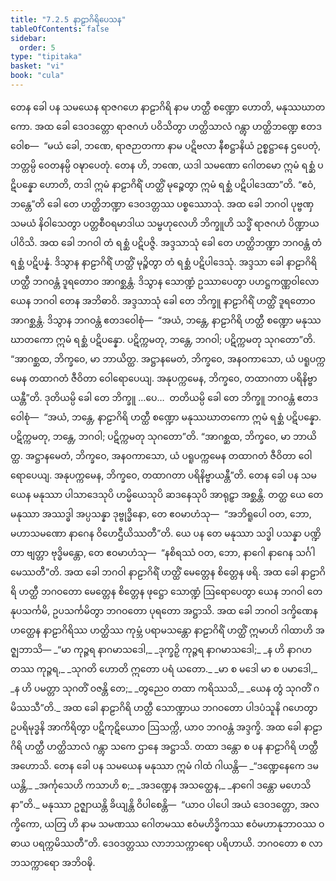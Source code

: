 ```yaml
---
title: "7.2.5 နာဠာဂိရိပေသန"
tableOfContents: false
sidebar:
  order: 5
type: "tipitaka"
basket: "vi"
book: "cula"
---
```



<DynamicBreadcrumb />

<Division number="342" book="cula">

<Paragraph number="1550" book="cula">
တေန ခေါ ပန သမယေန ရာဇဂဟေ နာဠာဂိရိ နာမ ဟတ္ထီ စဏ္ဍော ဟောတိ, မနုဿဃာတကော. အထ ခေါ ဒေဝဒတ္တော ရာဇဂဟံ ပဝိသိတွာ ဟတ္ထိသာလံ ဂန္တွာ ဟတ္ထိဘဏ္ဍေ ဧတဒဝေါစ—  “မယံ ခေါ, ဘဏေ, ရာဇဉာတကာ နာမ ပဋိဗလာ နီစဋ္ဌာနိယံ ဥစ္စဋ္ဌာနေ ဌပေတုံ, ဘတ္တမ္ပိ ဝေတနမ္ပိ ဝဍ္ဎာပေတုံ. တေန ဟိ, ဘဏေ, ယဒါ သမဏော ဂေါတမော ဣမံ ရစ္ဆံ ပဋိပန္နော ဟောတိ, တဒါ ဣမံ နာဠာဂိရိံ ဟတ္ထိံ မုဉ္စေတွာ ဣမံ ရစ္ဆံ ပဋိပါဒေထာ”တိ. “ဧဝံ, ဘန္တေ”တိ ခေါ တေ ဟတ္ထိဘဏ္ဍာ ဒေဝဒတ္တဿ ပစ္စဿောသုံ. အထ ခေါ ဘဂဝါ ပုဗ္ဗဏှသမယံ နိဝါသေတွာ ပတ္တစီဝရမာဒါယ သမ္ဗဟုလေဟိ ဘိက္ခူဟိ သဒ္ဓိံ ရာဇဂဟံ ပိဏ္ဍာယ ပါဝိသိ. အထ ခေါ ဘဂဝါ တံ ရစ္ဆံ ပဋိပဇ္ဇိ. အဒ္ဒသာသုံ ခေါ တေ ဟတ္ထိဘဏ္ဍာ ဘဂဝန္တံ တံ ရစ္ဆံ ပဋိပန္နံ. ဒိသွာန နာဠာဂိရိံ ဟတ္ထိံ မုဉ္စိတွာ တံ ရစ္ဆံ ပဋိပါဒေသုံ. အဒ္ဒသာ ခေါ နာဠာဂိရိ ဟတ္ထီ ဘဂဝန္တံ ဒူရတောဝ အာဂစ္ဆန္တံ. ဒိသွာန သောဏ္ဍံ ဥဿာပေတွာ ပဟဋ္ဌကဏ္ဏဝါလော ယေန ဘဂဝါ တေန အဘိဓာဝိ. အဒ္ဒသာသုံ ခေါ တေ ဘိက္ခူ နာဠာဂိရိံ ဟတ္ထိံ ဒူရတောဝ အာဂစ္ဆန္တံ. ဒိသွာန ဘဂဝန္တံ ဧတဒဝေါစုံ—  “အယံ, ဘန္တေ, နာဠာဂိရိ ဟတ္ထီ စဏ္ဍော မနုဿဃာတကော ဣမံ ရစ္ဆံ ပဋိပန္နော. ပဋိက္ကမတု, ဘန္တေ, ဘဂဝါ; ပဋိက္ကမတု သုဂတော”တိ. “အာဂစ္ဆထ, ဘိက္ခဝေ, မာ ဘာယိတ္ထ. အဋ္ဌာနမေတံ, ဘိက္ခဝေ, အနဝကာသော, ယံ ပရူပက္ကမေန တထာဂတံ ဇီဝိတာ ဝေါရောပေယျ. အနုပက္ကမေန, ဘိက္ခဝေ, တထာဂတာ ပရိနိဗ္ဗာယန္တီ”တိ.
</Paragraph>

<Paragraph number="1551" book="cula">
ဒုတိယမ္ပိ ခေါ တေ ဘိက္ခူ …ပေ…  တတိယမ္ပိ ခေါ တေ ဘိက္ခူ ဘဂဝန္တံ ဧတဒဝေါစုံ—  “အယံ, ဘန္တေ, နာဠာဂိရိ ဟတ္ထီ စဏ္ဍော မနုဿဃာတကော ဣမံ ရစ္ဆံ ပဋိပန္နော. ပဋိက္ကမတု, ဘန္တေ, ဘဂဝါ; ပဋိက္ကမတု သုဂတော”တိ. “အာဂစ္ဆထ, ဘိက္ခဝေ, မာ ဘာယိတ္ထ. အဋ္ဌာနမေတံ, ဘိက္ခဝေ, အနဝကာသော, ယံ ပရူပက္ကမေန တထာဂတံ ဇီဝိတာ ဝေါရောပေယျ. အနုပက္ကမေန, ဘိက္ခဝေ, တထာဂတာ ပရိနိဗ္ဗာယန္တီ”တိ.
</Paragraph>

<Paragraph number="1552" book="cula">
တေန ခေါ ပန သမယေန မနုဿာ ပါသာဒေသုပိ ဟမ္မိယေသုပိ ဆဒနေသုပိ အာရုဠှာ အစ္ဆန္တိ. တတ္ထ ယေ တေ မနုဿာ အဿဒ္ဓါ အပ္ပသန္နာ ဒုဗ္ဗုဒ္ဓိနော, တေ ဧဝမာဟံသု—  “အဘိရူပေါ ဝတ, ဘော, မဟာသမဏော နာဂေန ဝိဟေဌီယိဿတီ”တိ. ယေ ပန တေ မနုဿာ သဒ္ဓါ ပသန္နာ ပဏ္ဍိတာ ဗျတ္တာ ဗုဒ္ဓိမန္တော, တေ ဧဝမာဟံသု—  “နစိရဿံ ဝတ, ဘော, နာဂေါ နာဂေန သင်္ဂါမေဿတီ”တိ. အထ ခေါ ဘဂဝါ နာဠာဂိရိံ ဟတ္ထိံ မေတ္တေန စိတ္တေန ဖရိ. အထ ခေါ နာဠာဂိရိ ဟတ္ထီ ဘဂဝတော မေတ္တေန စိတ္တေန ဖုဋ္ဌော သောဏ္ဍံ ဩရောပေတွာ ယေန ဘဂဝါ တေနုပသင်္ကမိ, ဥပသင်္ကမိတွာ ဘဂဝတော ပုရတော အဋ္ဌာသိ. အထ ခေါ ဘဂဝါ ဒက္ခိဏေန ဟတ္ထေန နာဠာဂိရိဿ ဟတ္ထိဿ ကုမ္ဘံ ပရာမသန္တော နာဠာဂိရိံ ဟတ္ထိံ ဣမာဟိ ဂါထာဟိ အဇ္ဈဘာသိ—
</Paragraph>

<Paragraph number="1553" type="verses" book="cula">
_“မာ ကုဉ္ဇရ နာဂမာသဒေါ,_  
_ဒုက္ခဉှိ ကုဉ္ဇရ နာဂမာသဒေါ;_  
_န ဟိ နာဂဟတဿ ကုဉ္ဇရ,_  
_သုဂတိ ဟောတိ ဣတော ပရံ ယတော._  

</Paragraph>

<Paragraph number="1554" type="verses" book="cula">
_မာ စ မဒေါ မာ စ ပမာဒေါ,_  
_န ဟိ ပမတ္တာ သုဂတိံ ဝဇန္တိ တေ;_  
_တွညေဝ တထာ ကရိဿသိ,_  
_ယေန တွံ သုဂတိံ ဂမိဿသီ”တိ._  

</Paragraph>

<Paragraph number="1555" book="cula">
အထ ခေါ နာဠာဂိရိ ဟတ္ထီ သောဏ္ဍာယ ဘဂဝတော ပါဒပံသူနိ ဂဟေတွာ ဥပရိမုဒ္ဓနိ အာကိရိတွာ ပဋိကုဋိယောဝ ဩသက္ကိ, ယာဝ ဘဂဝန္တံ အဒ္ဒက္ခိ. အထ ခေါ နာဠာဂိရိ ဟတ္ထီ ဟတ္ထိသာလံ ဂန္တွာ သကေ ဌာနေ အဋ္ဌာသိ. တထာ ဒန္တော စ ပန နာဠာဂိရိ ဟတ္ထီ အဟောသိ. တေန ခေါ ပန သမယေန မနုဿာ ဣမံ ဂါထံ ဂါယန္တိ—
</Paragraph>

<Paragraph number="1556" type="verses" book="cula">
_“ဒဏ္ဍေနေကေ ဒမယန္တိ,_  
_အင်္ကုသေဟိ ကသာဟိ စ;_  
_အဒဏ္ဍေန အသတ္ထေန,_  
_နာဂေါ ဒန္တော မဟေသိနာ”တိ._  

</Paragraph>

<Paragraph number="1557" book="cula">
မနုဿာ ဥဇ္ဈာယန္တိ ခိယျန္တိ ဝိပါစေန္တိ—  “ယာဝ ပါပေါ အယံ ဒေဝဒတ္တော, အလက္ခိကော, ယတြ ဟိ နာမ သမဏဿ ဂေါတမဿ ဧဝံမဟိဒ္ဓိကဿ ဧဝံမဟာနုဘာဝဿ ဝဓာယ ပရက္ကမိဿတီ”တိ. ဒေဝဒတ္တဿ လာဘသက္ကာရော ပရိဟာယိ. ဘဂဝတော စ လာဘသက္ကာရော အဘိဝဍ္ဎိ.
</Paragraph>
</Division>